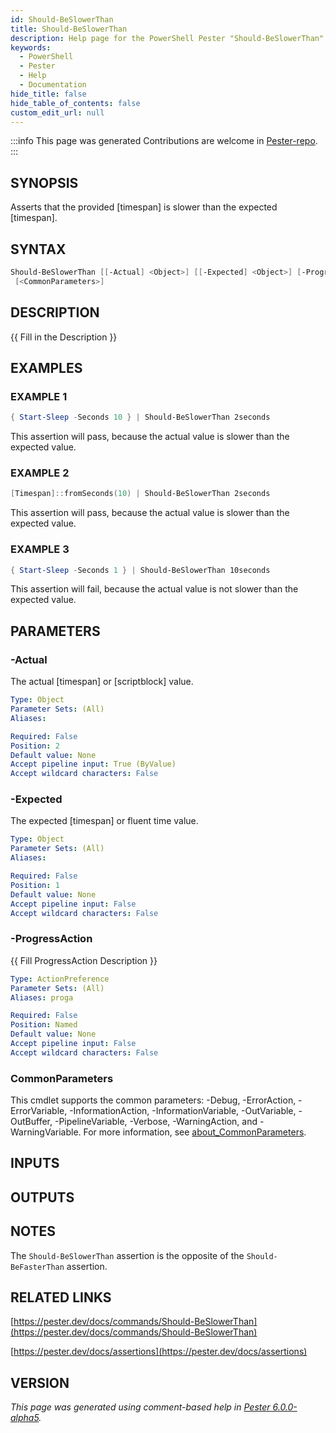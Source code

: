 ```yaml
---
id: Should-BeSlowerThan
title: Should-BeSlowerThan
description: Help page for the PowerShell Pester "Should-BeSlowerThan" command
keywords:
  - PowerShell
  - Pester
  - Help
  - Documentation
hide_title: false
hide_table_of_contents: false
custom_edit_url: null
---
```


:::info This page was generated
Contributions are welcome in [Pester-repo](https://github.com/pester/pester).
:::

## SYNOPSIS

Asserts that the provided [timespan] is slower than the expected [timespan].

## SYNTAX

```powershell
Should-BeSlowerThan [[-Actual] <Object>] [[-Expected] <Object>] [-ProgressAction <ActionPreference>]
 [<CommonParameters>]
```

## DESCRIPTION

\{\{ Fill in the Description \}\}

## EXAMPLES

### EXAMPLE 1

```powershell
{ Start-Sleep -Seconds 10 } | Should-BeSlowerThan 2seconds
```

This assertion will pass, because the actual value is slower than the expected value.

### EXAMPLE 2

```powershell
[Timespan]::fromSeconds(10) | Should-BeSlowerThan 2seconds
```

This assertion will pass, because the actual value is slower than the expected value.

### EXAMPLE 3

```powershell
{ Start-Sleep -Seconds 1 } | Should-BeSlowerThan 10seconds
```

This assertion will fail, because the actual value is not slower than the expected value.

## PARAMETERS

### -Actual

The actual [timespan] or [scriptblock] value.

```yaml
Type: Object
Parameter Sets: (All)
Aliases:

Required: False
Position: 2
Default value: None
Accept pipeline input: True (ByValue)
Accept wildcard characters: False
```

### -Expected

The expected [timespan] or fluent time value.

```yaml
Type: Object
Parameter Sets: (All)
Aliases:

Required: False
Position: 1
Default value: None
Accept pipeline input: False
Accept wildcard characters: False
```

### -ProgressAction

\{\{ Fill ProgressAction Description \}\}

```yaml
Type: ActionPreference
Parameter Sets: (All)
Aliases: proga

Required: False
Position: Named
Default value: None
Accept pipeline input: False
Accept wildcard characters: False
```

### CommonParameters

This cmdlet supports the common parameters: -Debug, -ErrorAction, -ErrorVariable, -InformationAction, -InformationVariable, -OutVariable, -OutBuffer, -PipelineVariable, -Verbose, -WarningAction, and -WarningVariable. For more information, see [about_CommonParameters](http://go.microsoft.com/fwlink/?LinkID=113216).

## INPUTS

## OUTPUTS

## NOTES

The `Should-BeSlowerThan` assertion is the opposite of the `Should-BeFasterThan` assertion.

## RELATED LINKS

[https://pester.dev/docs/commands/Should-BeSlowerThan](https://pester.dev/docs/commands/Should-BeSlowerThan)

[https://pester.dev/docs/assertions](https://pester.dev/docs/assertions)

## VERSION

*This page was generated using comment-based help in [Pester 6.0.0-alpha5](https://github.com/pester/pester).*
